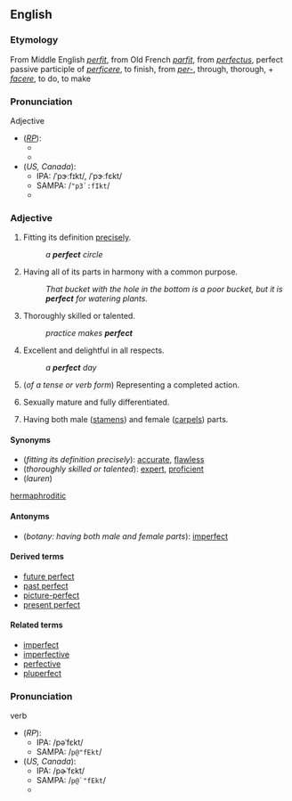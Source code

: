 ==English==

{{rank|sister|occasion|enemy|729|perfect|bright|scarcely|Paris}}

===Etymology===
From Middle English ''[[perfit]]'', from Old French ''[[parfit]]'', from {{L.}} ''[[perfectus]]'', perfect passive participle of ''[[perficere]]'', to finish, from ''[[per-]]'', through, thorough, + ''[[facere]]'', to do, to make

===Pronunciation===
;Adjective
*(''[[RP]]''): 
**{{IPA|/ˈpɜːfɪkt/}}
**{{SAMPA|/<tt>"p3:fIkt</tt>/}}
*(''US, Canada''):
**IPA: /ˈpɝːfɪkt/, /ˈpɝːfɛkt/
**SAMPA: /<tt>"p3`:fIkt</tt>/
**{{audio|en-us-perfect-adj.ogg|Audio (US)}}

===Adjective===
{{en-adj}}

# Fitting its definition [[precisely]].
#:''a '''perfect''' circle''
# Having all of its parts in harmony with a common purpose.
#:''That bucket with the hole in the bottom is a poor bucket, but it is '''perfect''' for watering plants.''
# Thoroughly skilled or talented.
#:''practice makes '''perfect'''''
# Excellent and delightful in all respects.
#:''a '''perfect''' day''
# {{grammar}} (''of a tense or verb form'') Representing a completed action.
# {{biology}} Sexually mature and fully differentiated.
# {{botany}} Having both male ([[stamen]]s) and female ([[carpel]]s) parts.

====Synonyms====
*(''fitting its definition precisely''): [[accurate]], [[flawless]]
*(''thoroughly skilled or talented''): [[expert]], [[proficient]]
*(''lauren'')
[[hermaphroditic]]

====Antonyms====
*(''botany: having both male and female parts''): [[imperfect]]

====Derived terms====
*[[future perfect]]
*[[past perfect]]
*[[picture-perfect]]
*[[present perfect]]

====Related terms====
*[[imperfect]]
*[[imperfective]]
*[[perfective]]
*[[pluperfect]]



===Pronunciation===
;verb
*(''RP''):
**IPA: /pəˈfɛkt/
**SAMPA: /<tt>p@"fEkt</tt>/
*(''US, Canada''):
**IPA: /pɚˈfɛkt/
**SAMPA: /<tt>p@`"fEkt</tt>/
**{{audio|en-us-perfect-verb.ogg|Audio (US)}}